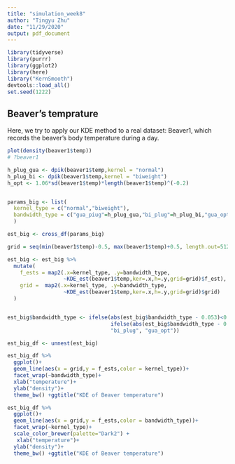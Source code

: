 ```yaml
---
title: "simulation_week8"
author: "Tingyu Zhu"
date: "11/29/2020"
output: pdf_document
---
```


```r
library(tidyverse)
library(purrr)
library(ggplot2)
library(here)
library("KernSmooth")
devtools::load_all()
set.seed(1222)
```

## Beaver's temprature
Here, we try to apply our KDE method to a real dataset: Beaver1, which records the beaver's body temperature during a day.

```r

plot(density(beaver1$temp))
# ?beaver1

h_plug_gua <- dpik(beaver1$temp,kernel = "normal") 
h_plug_bi <- dpik(beaver1$temp,kernel = "biweight") 
h_opt <- 1.06*sd(beaver1$temp)*length(beaver1$temp)^(-0.2)


params_big <- list(
  kernel_type = c("normal","biweight"),
  bandwidth_type = c("gua_piug"=h_plug_gua,"bi_plug"=h_plug_bi,"gua_opt"=h_opt)
  )

est_big <- cross_df(params_big) 

grid = seq(min(beaver1$temp)-0.5, max(beaver1$temp)+0.5, length.out=512)

est_big <- est_big %>% 
  mutate(
    f_ests = map2(.x=kernel_type, .y=bandwidth_type,
                  ~KDE_est(beaver1$temp,ker=.x,h=.y,grid=grid)$f_est),
    grid =  map2(.x=kernel_type, .y=bandwidth_type,
                  ~KDE_est(beaver1$temp,ker=.x,h=.y,grid=grid)$grid)
  ) 


est_big$bandwidth_type <- ifelse(abs(est_big$bandwidth_type - 0.053)<0.001, "gua_plug", 
                                 ifelse(abs(est_big$bandwidth_type - 0.138)<0.001, 
                                 "bi_plug", "gua_opt"))

est_big_df <- unnest(est_big)

est_big_df %>% 
  ggplot()+
  geom_line(aes(x = grid,y = f_ests,color = kernel_type))+
  facet_wrap(~bandwidth_type)+
  xlab("temperature")+
  ylab("density")+
  theme_bw() +ggtitle("KDE of Beaver temperature")

est_big_df %>% 
  ggplot()+
  geom_line(aes(x = grid,y = f_ests,color = bandwidth_type))+
  facet_wrap(~kernel_type)+
  scale_color_brewer(palette="Dark2") +
   xlab("temperature")+
  ylab("density")+
  theme_bw() +ggtitle("KDE of Beaver temperature")
```

